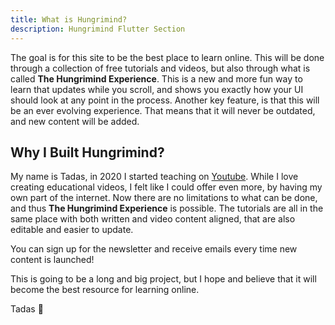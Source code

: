 ```yaml
---
title: What is Hungrimind?
description: Hungrimind Flutter Section
---
```


<Banner
    boldtext="New Experience"
    text="Login with Riverpod and Firebase"
    buttontext="Check it Out"
    link="courses/flutter/login-riverpod-firebase"
  />

The goal is for this site to be the best place to learn online. This will be done through a collection of free tutorials and videos, but also through what is called **The Hungrimind Experience**. This is a new and more fun way to learn that updates while you scroll, and shows you exactly how your UI should look at any point in the process. Another key feature, is that this will be an ever evolving experience. That means that it will never be outdated, and new content will be added. 


## Why I Built Hungrimind?
My name is Tadas, in 2020 I started teaching on [Youtube](https://youtube.com/@tadaspetra). While I love creating educational videos, I felt like I could offer even more, by having my own part of the internet. Now there are no limitations to what can be done, and thus **The Hungrimind Experience** is possible. The tutorials are all in the same place with both written and video content aligned, that are also editable and easier to update.

You can sign up for the newsletter and receive emails every time new content is launched!
<script async data-uid="e2f59a92a5" src="https://tadaspetra.ck.page/e2f59a92a5/index.js"></script>

This is going to be a long and big project, but I hope and believe that it will become the best resource for learning online.

Tadas 💜